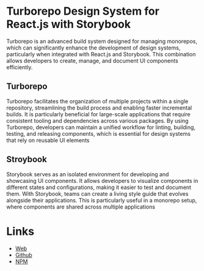 
<Meta title="Doc" />

# Turborepo Design System for React.js with Storybook

Turborepo is an advanced build system designed for managing monorepos, which can significantly enhance the development of design systems, particularly when integrated with React.js and Storybook. This combination allows developers to create, manage, and document UI components efficiently.

## Turborepo

Turborepo facilitates the organization of multiple projects within a single repository, streamlining the build process and enabling faster incremental builds. It is particularly beneficial for large-scale applications that require consistent tooling and dependencies across various packages. By using Turborepo, developers can maintain a unified workflow for linting, building, testing, and releasing components, which is essential for design systems that rely on reusable UI elements

## Stroybook

Storybook serves as an isolated environment for developing and showcasing UI components. It allows developers to visualize components in different states and configurations, making it easier to test and document them. With Storybook, teams can create a living style guide that evolves alongside their applications. This is particularly useful in a monorepo setup, where components are shared across multiple applications

# Links
- [Web](https://najwer23.github.io/najwer23snacks)
- [Github](https://github.com/najwer23/najwer23snacks)
- [NPM](https://www.npmjs.com/search?q=najwer23snacks)

